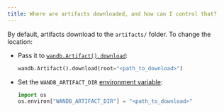 ```yaml
---
title: Where are artifacts downloaded, and how can I control that?
---
```


By default, artifacts download to the `artifacts/` folder. To change the location:

- Pass it to [`wandb.Artifact().download`](/ref/python/public-api/api.md):

    ```python
    wandb.Artifact().download(root="<path_to_download>")
    ```

- Set the `WANDB_ARTIFACT_DIR` [environment variable](guides/models/track/environment-variables.md):

    ```python
    import os
    os.environ["WANDB_ARTIFACT_DIR"] = "<path_to_download>"
    ```
